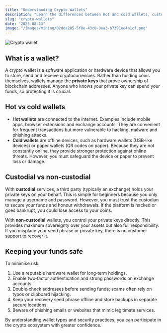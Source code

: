```yaml
---
title: "Understanding Crypto Wallets"
description: "Learn the differences between hot and cold wallets, custodial and non‑custodial storage, and best practices for keeping your funds safe."
slug: "crypto-wallets"
date: "2025-08-13"
image: "/images/mining/02dda285-5f8e-43c8-9ea3-b7391ee4a1cf.png"
---
```



<Image src={frontMatter.image} alt="Crypto wallet" width={800} height={400} className="rounded-lg my-4" />

## What is a wallet?

A crypto wallet is a software application or hardware device that allows you to store, send and receive cryptocurrencies. Rather than holding coins themselves, wallets manage the **private keys** that prove ownership of blockchain addresses. Anyone who knows your private key can spend your funds, so protecting it is crucial.

## Hot vs cold wallets

- **Hot wallets** are connected to the internet. Examples include mobile apps, browser extensions and exchange accounts. They are convenient for frequent transactions but more vulnerable to hacking, malware and phishing attacks.
- **Cold wallets** are offline devices, such as hardware wallets (USB‑like devices) or paper wallets (QR codes on paper). Because they are not constantly online, they provide stronger protection against online threats. However, you must safeguard the device or paper to prevent loss or damage.

## Custodial vs non‑custodial

With **custodial** services, a third party (typically an exchange) holds your private keys on your behalf. This is simple for beginners because you only manage a username and password. However, you must trust the custodian to secure your funds and honour withdrawals. If the platform is hacked or goes bankrupt, you could lose access to your coins.

With **non‑custodial** wallets, you control your private keys directly. This provides maximum sovereignty over your assets but also full responsibility. If you misplace your seed phrase or private key, there is no customer support to recover it.

## Keeping your funds safe

To minimise risk:

1. Use a reputable hardware wallet for long‑term holdings.
2. Enable two‑factor authentication and strong passwords on exchange accounts.
3. Double‑check addresses before sending funds; scams often rely on typos or clipboard hijacking.
4. Keep your recovery seed phrase offline and store backups in separate secure locations.
5. Beware of phishing emails or websites that mimic legitimate services.

By understanding wallet types and security practices, you can participate in the crypto ecosystem with greater confidence.